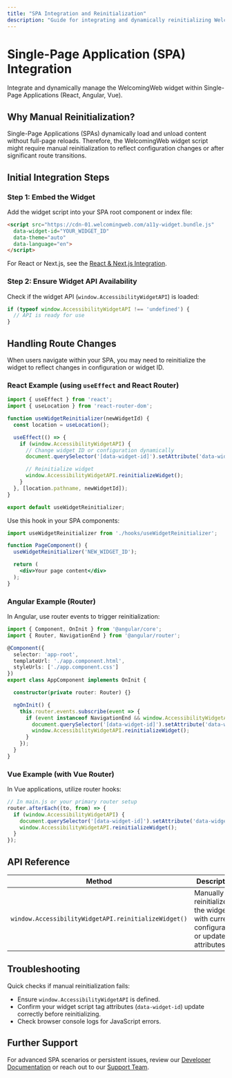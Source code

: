 ---
title: "SPA Integration and Reinitialization"
description: "Guide for integrating and dynamically reinitializing WelcomingWeb in Single-Page Applications (React, Angular, Vue)."
---


# Single-Page Application (SPA) Integration

<Callout type="info">
Integrate and dynamically manage the WelcomingWeb widget within Single-Page Applications (React, Angular, Vue).
</Callout>

## Why Manual Reinitialization?

Single-Page Applications (SPAs) dynamically load and unload content without full-page reloads. Therefore, the WelcomingWeb widget script might require manual reinitialization to reflect configuration changes or after significant route transitions.

## Initial Integration Steps

<Steps>

### Step 1: Embed the Widget

Add the widget script into your SPA root component or index file:

```html
<script src="https://cdn-01.welcomingweb.com/a11y-widget.bundle.js"
  data-widget-id="YOUR_WIDGET_ID"
  data-theme="auto"
  data-language="en">
</script>
```

For React or Next.js, see the [React & Next.js Integration](/docs/react-nextjs-integration).

### Step 2: Ensure Widget API Availability

Check if the widget API (`window.AccessibilityWidgetAPI`) is loaded:

```javascript
if (typeof window.AccessibilityWidgetAPI !== 'undefined') {
  // API is ready for use
}
```

</Steps>

## Handling Route Changes

When users navigate within your SPA, you may need to reinitialize the widget to reflect changes in configuration or widget ID.

### React Example (using `useEffect` and React Router)

```jsx
import { useEffect } from 'react';
import { useLocation } from 'react-router-dom';

function useWidgetReinitializer(newWidgetId) {
  const location = useLocation();

  useEffect(() => {
    if (window.AccessibilityWidgetAPI) {
      // Change widget ID or configuration dynamically
      document.querySelector('[data-widget-id]').setAttribute('data-widget-id', newWidgetId);

      // Reinitialize widget
      window.AccessibilityWidgetAPI.reinitializeWidget();
    }
  }, [location.pathname, newWidgetId]);
}

export default useWidgetReinitializer;
```

Use this hook in your SPA components:

```jsx
import useWidgetReinitializer from './hooks/useWidgetReinitializer';

function PageComponent() {
  useWidgetReinitializer('NEW_WIDGET_ID');

  return (
    <div>Your page content</div>
  );
}
```

### Angular Example (Router)

In Angular, use router events to trigger reinitialization:

```typescript
import { Component, OnInit } from '@angular/core';
import { Router, NavigationEnd } from '@angular/router';

@Component({
  selector: 'app-root',
  templateUrl: './app.component.html',
  styleUrls: ['./app.component.css']
})
export class AppComponent implements OnInit {

  constructor(private router: Router) {}

  ngOnInit() {
    this.router.events.subscribe(event => {
      if (event instanceof NavigationEnd && window.AccessibilityWidgetAPI) {
        document.querySelector('[data-widget-id]').setAttribute('data-widget-id', 'NEW_WIDGET_ID');
        window.AccessibilityWidgetAPI.reinitializeWidget();
      }
    });
  }
}
```

### Vue Example (with Vue Router)

In Vue applications, utilize router hooks:

```javascript
// In main.js or your primary router setup
router.afterEach((to, from) => {
  if (window.AccessibilityWidgetAPI) {
    document.querySelector('[data-widget-id]').setAttribute('data-widget-id', 'NEW_WIDGET_ID');
    window.AccessibilityWidgetAPI.reinitializeWidget();
  }
});
```

## API Reference

| Method                             | Description                                |
|------------------------------------|--------------------------------------------|
| `window.AccessibilityWidgetAPI.reinitializeWidget()` | Manually reinitializes the widget with current configuration or updated attributes. |

## Troubleshooting

<Callout type="warning">
Quick checks if manual reinitialization fails:
</Callout>

- Ensure `window.AccessibilityWidgetAPI` is defined.
- Confirm your widget script tag attributes (`data-widget-id`) update correctly before reinitializing.
- Check browser console logs for JavaScript errors.

## Further Support

For advanced SPA scenarios or persistent issues, review our [Developer Documentation](/docs/developer-api) or reach out to our [Support Team](mailto:support@welcomingweb.com).

<CTA2
  title="Need Further Assistance?"
  description="Schedule expert help or attend a specialized webinar."
  buttonText="Get Support"
  buttonLink="https://welcomingweb.com/contact"
/>
